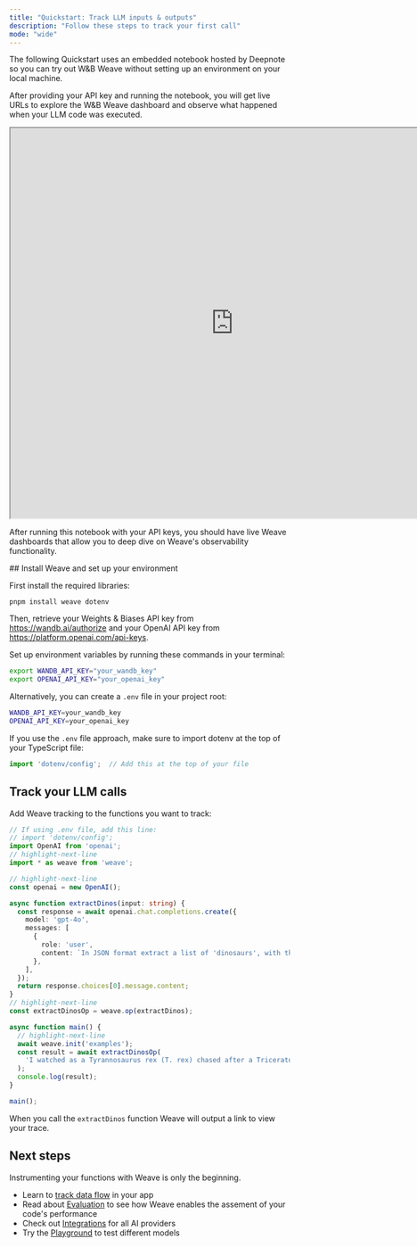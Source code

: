 ```yaml
---
title: "Quickstart: Track LLM inputs & outputs"
description: "Follow these steps to track your first call"
mode: "wide"
---
```



<Tabs>
<Tab title="Python">

The following Quickstart uses an embedded notebook hosted by Deepnote so you can try out W&B Weave 
without setting up an environment on your local machine.

After providing your API key and running the notebook, you will get live URLs to explore 
the W&B Weave dashboard and observe what happened when your LLM code was executed.

<iframe
  height="700"
  src="https://deepnote.com/app/weights-and-biases-10af/Weave-Quickstart-4a7f7fb1-5a3f-4961-9c36-aad0d2de2a0b?utm_source=app-settings&utm_medium=product-embed&utm_campaign=data-app&utm_content=4a7f7fb1-5a3f-4961-9c36-aad0d2de2a0b&__embedded=true"
  title="Weave Quickstart"
  width="800" 
  allowfullscreen>
</iframe>

After running this notebook with your API keys, you should have live Weave dashboards that
allow you to deep dive on Weave's observability functionality. 

</Tab>
<Tab title="TypeScript">
## Install Weave and set up your environment

First install the required libraries:

```shell
pnpm install weave dotenv
```

Then, retrieve your Weights & Biases API key from https://wandb.ai/authorize and your OpenAI API key from https://platform.openai.com/api-keys. 

Set up environment variables by running these commands in your terminal:

```bash
export WANDB_API_KEY="your_wandb_key"
export OPENAI_API_KEY="your_openai_key"
```

Alternatively, you can create a `.env` file in your project root:

```bash
WANDB_API_KEY=your_wandb_key
OPENAI_API_KEY=your_openai_key
```

If you use the `.env` file approach, make sure to import dotenv at the top of your TypeScript file:

```typescript
import 'dotenv/config';  // Add this at the top of your file
```

## Track your LLM calls

Add Weave tracking to the functions you want to track:

```typescript
// If using .env file, add this line:
// import 'dotenv/config';
import OpenAI from 'openai';
// highlight-next-line
import * as weave from 'weave';

// highlight-next-line
const openai = new OpenAI();

async function extractDinos(input: string) {
  const response = await openai.chat.completions.create({
    model: 'gpt-4o',
    messages: [
      {
        role: 'user',
        content: `In JSON format extract a list of 'dinosaurs', with their 'name', their 'common_name', and whether its 'diet' is a herbivore or carnivore: ${input}`,
      },
    ],
  });
  return response.choices[0].message.content;
}
// highlight-next-line
const extractDinosOp = weave.op(extractDinos);

async function main() {
  // highlight-next-line
  await weave.init('examples');
  const result = await extractDinosOp(
    'I watched as a Tyrannosaurus rex (T. rex) chased after a Triceratops (Trike), both carnivore and herbivore locked in an ancient dance. Meanwhile, a gentle giant Brachiosaurus (Brachi) calmly munched on treetops, blissfully unaware of the chaos below.'
  );
  console.log(result);
}

main();

```
When you call the `extractDinos` function Weave will output a link to view your trace.


</Tab>
</Tabs> 

## Next steps

Instrumenting your functions with Weave is only the beginning. 

- Learn to [track data flow](./tutorial-tracing_2) in your app
- Read about [Evaluation](/tutorial-eval) to see how Weave enables the assement of your code's performance
- Check out [Integrations](./guides/integrations/index) for all AI providers
- Try the [Playground](./guides/tools/playground) to test different models 